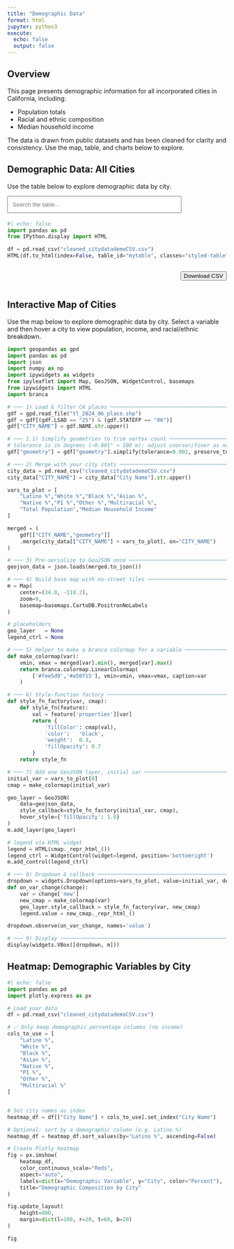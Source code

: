```yaml
---
title: "Demographic Data"
format: html
jupyter: python3
execute:
  echo: false
  output: false
---
```


## Overview

This page presents demographic information for all incorporated cities in California, including:

- Population totals  
- Racial and ethnic composition  
- Median household income  

The data is drawn from public datasets and has been cleaned for clarity and consistency. Use the map, table, and charts below to explore.


## Demographic Data: All Cities

Use the table below to explore demographic data by city.

<!-- 🔍 Search bar -->
<input
  type="text"
  id="searchInput"
  onkeyup="filterTable()"
  placeholder="Search the table..."
  style="margin-bottom: 4px; padding: 10px; width: 100%; max-width: 400px;"
>

<script>
let currentPage = 1;
const rowsPerPage = 10;

function filterTable() {
  currentPage = 1;
  renderTable();
}

function sortTable(n) {
  const table = document.getElementById("mytable");
  const rows = Array.from(table.querySelectorAll("tbody tr"));
  const dir = table.dataset.sortDir === "asc" ? "desc" : "asc";
  table.dataset.sortDir = dir;
  table.dataset.sortCol = n;

  rows.sort((a, b) => {
    const cellA = a.children[n].textContent.trim().toLowerCase();
    const cellB = b.children[n].textContent.trim().toLowerCase();
    if (!isNaN(cellA) && !isNaN(cellB)) {
      return dir === "asc" ? cellA - cellB : cellB - cellA;
    }
    return dir === "asc"
      ? cellA.localeCompare(cellB)
      : cellB.localeCompare(cellA);
  });

  const tbody = table.querySelector("tbody");
  tbody.innerHTML = "";
  rows.forEach(row => tbody.appendChild(row));

  renderTable();
}

function renderTable() {
  const input = document.getElementById("searchInput").value.toLowerCase();
  const table = document.getElementById("mytable");
  const rows = Array.from(table.querySelectorAll("tbody tr"));

  // Filter
  let filteredRows = rows.filter(row =>
    row.textContent.toLowerCase().includes(input)
  );

  // Paginate
  rows.forEach(row => row.classList.add("hidden"));
  const start = (currentPage - 1) * rowsPerPage;
  const end = start + rowsPerPage;
  filteredRows.slice(start, end).forEach(row => row.classList.remove("hidden"));

  // Pagination Controls
  const totalPages = Math.ceil(filteredRows.length / rowsPerPage);
  const paginationDiv = document.getElementById("pagination");
  paginationDiv.innerHTML = "";
  for (let i = 1; i <= totalPages; i++) {
    let btn = document.createElement("button");
    btn.innerText = i;
    btn.style.marginRight = "5px";
    if (i === currentPage) btn.classList.add("active-page");
    btn.onclick = () => {
      currentPage = i;
      renderTable();
    };
    paginationDiv.appendChild(btn);
  }
}

document.addEventListener("DOMContentLoaded", () => {
  document.querySelectorAll("#mytable th").forEach((th, i) => {
    th.onclick = () => sortTable(i);
  });
  renderTable();
});
</script>

```python
#| echo: false
import pandas as pd
from IPython.display import HTML

df = pd.read_csv("cleaned_citydatademoCSV.csv")
HTML(df.to_html(index=False, table_id="mytable", classes="styled-table"))
```
<div id="table-controls" style="display: flex; justify-content: space-between; align-items: center; margin-top: 12px;">
  <div id="pagination"></div>

  <a href="cleaned_citydatademoCSV.csv" download="california_demographics.csv">
    <button
      class="city-button">
      Download CSV
    </button>
  </a>
</div>


## Interactive Map of Cities

Use the map below to explore demographic data by city. Select a variable and then hover a city to view population, income, and racial/ethnic breakdown.

```python
import geopandas as gpd
import pandas as pd
import json
import numpy as np
import ipywidgets as widgets
from ipyleaflet import Map, GeoJSON, WidgetControl, basemaps
from ipywidgets import HTML
import branca

# ─── 1) Load & filter CA places ─────────────────────────────────────────────
gdf = gpd.read_file("tl_2024_06_place.shp")
gdf = gdf[(gdf.LSAD == "25") & (gdf.STATEFP == "06")]
gdf["CITY_NAME"] = gdf.NAME.str.upper()

# ─── 1.1) Simplify geometries to trim vertex count ──────────────────────────
# tolerance is in degrees (~0.001° ≈ 100 m); adjust coarser/finer as needed
gdf["geometry"] = gdf["geometry"].simplify(tolerance=0.001, preserve_topology=True)

# ─── 2) Merge with your city stats ──────────────────────────────────────────
city_data = pd.read_csv("cleaned_citydatademoCSV.csv")
city_data["CITY_NAME"] = city_data["City Name"].str.upper()

vars_to_plot = [
    "Latino %","White %","Black %","Asian %",
    "Native %","PI %","Other %","Multiracial %",
    "Total Population","Median Household Income"
]

merged = (
    gdf[["CITY_NAME","geometry"]]
    .merge(city_data[["CITY_NAME"] + vars_to_plot], on="CITY_NAME")
)

# ─── 3) Pre‑serialize to GeoJSON once ────────────────────────────────────────
geojson_data = json.loads(merged.to_json())

# ─── 4) Build base map with no‑street tiles ─────────────────────────────────
m = Map(
    center=(34.0, -118.2),
    zoom=9,
    basemap=basemaps.CartoDB.PositronNoLabels
)

# placeholders
geo_layer   = None
legend_ctrl = None

# ─── 5) Helper to make a branca colormap for a variable ────────────────────
def make_colormap(var):
    vmin, vmax = merged[var].min(), merged[var].max()
    return branca.colormap.LinearColormap(
        ['#fee5d9','#a50f15'], vmin=vmin, vmax=vmax, caption=var
    )

# ─── 6) Style‐function factory ───────────────────────────────────────────────
def style_fn_factory(var, cmap):
    def style_fn(feature):
        val = feature['properties'][var]
        return {
            'fillColor': cmap(val),
            'color':   'black',
            'weight':  0.3,
            'fillOpacity': 0.7
        }
    return style_fn

# ─── 7) Add one GeoJSON layer, initial var ─────────────────────────────────
initial_var = vars_to_plot[0]
cmap = make_colormap(initial_var)

geo_layer = GeoJSON(
    data=geojson_data,
    style_callback=style_fn_factory(initial_var, cmap),
    hover_style={'fillOpacity': 1.0}
)
m.add_layer(geo_layer)

# legend via HTML widget
legend = HTML(cmap._repr_html_())
legend_ctrl = WidgetControl(widget=legend, position='bottomright')
m.add_control(legend_ctrl)

# ─── 8) Dropdown & callback ────────────────────────────────────────────────
dropdown = widgets.Dropdown(options=vars_to_plot, value=initial_var, description='Variable:')
def on_var_change(change):
    var = change['new']
    new_cmap = make_colormap(var)
    geo_layer.style_callback = style_fn_factory(var, new_cmap)
    legend.value = new_cmap._repr_html_()

dropdown.observe(on_var_change, names='value')

# ─── 9) Display ────────────────────────────────────────────────────────────
display(widgets.VBox([dropdown, m]))

```


## Heatmap: Demographic Variables by City

```python
#| echo: false
import pandas as pd
import plotly.express as px

# Load your data
df = pd.read_csv("cleaned_citydatademoCSV.csv")

# ✅ Only keep demographic percentage columns (no income)
cols_to_use = [
    "Latino %",
    "White %",
    "Black %",
    "Asian %",
    "Native %",
    "PI %",
    "Other %",
    "Multiracial %"
]


# Set city names as index
heatmap_df = df[["City Name"] + cols_to_use].set_index("City Name")

# Optional: sort by a demographic column (e.g. Latino %)
heatmap_df = heatmap_df.sort_values(by="Latino %", ascending=False)

# Create Plotly heatmap
fig = px.imshow(
    heatmap_df,
    color_continuous_scale="Reds",
    aspect="auto",
    labels=dict(x="Demographic Variable", y="City", color="Percent"),
    title="Demographic Composition by City"
)

fig.update_layout(
    height=800,
    margin=dict(l=100, r=20, t=60, b=20)
)

fig
```
